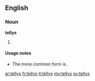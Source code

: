==English==

===Noun===
'''tellys'''

# {{nonstandard}} {{plural of|[[telly]]}}

====Usage notes====
* The more common form is {{term|tellies}}.

[[ar:tellys]]
[[fr:tellys]]
[[it:tellys]]
[[my:tellys]]
[[sv:tellys]]